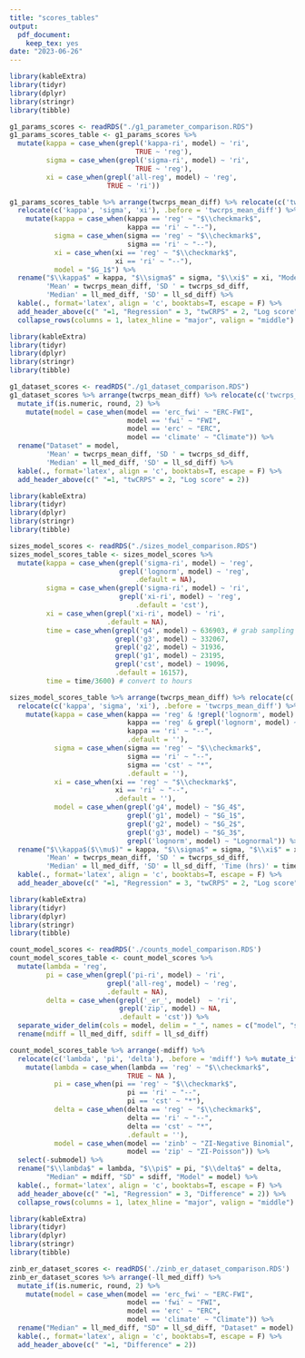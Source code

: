 ```yaml
---
title: "scores_tables"
output: 
  pdf_document: 
    keep_tex: yes
date: "2023-06-26"
---
```

```r
library(kableExtra)
library(tidyr)
library(dplyr)
library(stringr)
library(tibble)

g1_params_scores <- readRDS("./g1_parameter_comparison.RDS")
g1_params_scores_table <- g1_params_scores %>% 
  mutate(kappa = case_when(grepl('kappa-ri', model) ~ 'ri',
                               TRUE ~ 'reg'),
         sigma = case_when(grepl('sigma-ri', model) ~ 'ri',
                               TRUE ~ 'reg'),
         xi = case_when(grepl('all-reg', model) ~ 'reg',
                        TRUE ~ 'ri'))

g1_params_scores_table %>% arrange(twcrps_mean_diff) %>% relocate(c('twcrps_mean_diff', 'twcrps_sd_diff'), .before = 'll_med_diff') %>% 
  relocate(c('kappa', 'sigma', 'xi'), .before = 'twcrps_mean_diff') %>% mutate_if(is.numeric, round, 2) %>% 
    mutate(kappa = case_when(kappa == 'reg' ~ "$\\checkmark$", 
                             kappa == 'ri' ~ "--"),
           sigma = case_when(sigma == 'reg' ~ "$\\checkmark$",
                             sigma == 'ri' ~ "--"),
           xi = case_when(xi == 'reg' ~ "$\\checkmark$",
                          xi == 'ri' ~ "--"),
           model = "$G_1$") %>% 
  rename("$\\kappa$" = kappa, "$\\sigma$" = sigma, "$\\xi$" = xi, "Model" = model, 
         'Mean' = twcrps_mean_diff, 'SD ' = twcrps_sd_diff, 
         'Median' = ll_med_diff, 'SD' = ll_sd_diff) %>% 
  kable(., format='latex', align = 'c', booktabs=T, escape = F) %>% 
  add_header_above(c(" "=1, "Regression" = 3, "twCRPS" = 2, "Log score" = 2)) %>%
  collapse_rows(columns = 1, latex_hline = "major", valign = "middle")
```

```r
library(kableExtra)
library(tidyr)
library(dplyr)
library(stringr)
library(tibble)

g1_dataset_scores <- readRDS("./g1_dataset_comparison.RDS")
g1_dataset_scores %>% arrange(twcrps_mean_diff) %>% relocate(c('twcrps_mean_diff', 'twcrps_sd_diff'), .before = 'll_med_diff') %>% 
  mutate_if(is.numeric, round, 2) %>% 
    mutate(model = case_when(model == 'erc_fwi' ~ "ERC-FWI", 
                             model == 'fwi' ~ "FWI",
                             model == 'erc' ~ "ERC",
                             model == 'climate' ~ "Climate")) %>% 
  rename("Dataset" = model, 
         'Mean' = twcrps_mean_diff, 'SD ' = twcrps_sd_diff, 
         'Median' = ll_med_diff, 'SD' = ll_sd_diff) %>% 
  kable(., format='latex', align = 'c', booktabs=T, escape = F) %>% 
  add_header_above(c(" "=1, "twCRPS" = 2, "Log score" = 2))
```

```r
library(kableExtra)
library(tidyr)
library(dplyr)
library(stringr)
library(tibble)

sizes_model_scores <- readRDS("./sizes_model_comparison.RDS")
sizes_model_scores_table <- sizes_model_scores %>% 
  mutate(kappa = case_when(grepl('sigma-ri', model) ~ 'reg',
                           grepl('lognorm', model) ~ 'reg',
                               .default = NA),
         sigma = case_when(grepl('sigma-ri', model) ~ 'ri',
                           grepl('xi-ri', model) ~ 'reg',
                               .default = 'cst'),
         xi = case_when(grepl('xi-ri', model) ~ 'ri',
                        .default = NA),
         time = case_when(grepl('g4', model) ~ 636903, # grab sampling elapsed time from console output of each model
                          grepl('g3', model) ~ 332067,
                          grepl('g2', model) ~ 31936,
                          grepl('g1', model) ~ 23195,
                          grepl('cst', model) ~ 19096,
                          .default = 16157),
         time = time/3600) # convert to hours

sizes_model_scores_table %>% arrange(twcrps_mean_diff) %>% relocate(c('twcrps_mean_diff', 'twcrps_sd_diff'), .before = 'll_med_diff') %>% 
  relocate(c('kappa', 'sigma', 'xi'), .before = 'twcrps_mean_diff') %>% mutate_if(is.numeric, round, 2) %>% 
    mutate(kappa = case_when(kappa == 'reg' & !grepl('lognorm', model) ~ "$\\checkmark$", 
                             kappa == 'reg' & grepl('lognorm', model) ~ "($\\checkmark$)",
                             kappa == 'ri' ~ "--",
                             .default = ''),
           sigma = case_when(sigma == 'reg' ~ "$\\checkmark$",
                             sigma == 'ri' ~ "--",
                             sigma == 'cst' ~ "*",
                             .default = ''),
           xi = case_when(xi == 'reg' ~ "$\\checkmark$",
                          xi == 'ri' ~ "--",
                          .default = ''),
           model = case_when(grepl('g4', model) ~ "$G_4$",
                             grepl('g1', model) ~ "$G_1$",
                             grepl('g2', model) ~ "$G_2$",
                             grepl('g3', model) ~ "$G_3$",
                             grepl('lognorm', model) ~ "Lognormal")) %>% 
  rename("$\\kappa$($\\mu$)" = kappa, "$\\sigma$" = sigma, "$\\xi$" = xi, "Model" = model, 
         'Mean' = twcrps_mean_diff, 'SD ' = twcrps_sd_diff, 
         'Median' = ll_med_diff, 'SD' = ll_sd_diff, 'Time (hrs)' = time) %>% 
  kable(., format='latex', align = 'c', booktabs=T, escape = F) %>% 
  add_header_above(c(" "=1, "Regression" = 3, "twCRPS" = 2, "Log score" = 2, " "=1))
```


```r
library(kableExtra)
library(tidyr)
library(dplyr)
library(stringr)
library(tibble)

count_model_scores <- readRDS('./counts_model_comparison.RDS')
count_model_scores_table <- count_model_scores %>%
  mutate(lambda = 'reg',
         pi = case_when(grepl('pi-ri', model) ~ 'ri',
                        grepl('all-reg', model) ~ 'reg',
                        .default = NA),
         delta = case_when(grepl('_er_', model)  ~ 'ri',
                           grepl('zip', model) ~ NA,
                           .default = 'cst')) %>%
  separate_wider_delim(cols = model, delim = "_", names = c("model", "submodel"), too_many = "drop") %>%
  rename(mdiff = ll_med_diff, sdiff = ll_sd_diff)

count_model_scores_table %>% arrange(-mdiff) %>% 
  relocate(c('lambda', 'pi', 'delta'), .before = 'mdiff') %>% mutate_if(is.numeric, round, 2) %>% 
    mutate(lambda = case_when(lambda == 'reg' ~ "$\\checkmark$",
                             TRUE ~ NA ),
           pi = case_when(pi == 'reg' ~ "$\\checkmark$",
                             pi == 'ri' ~ "--",
                             pi == 'cst' ~ "*"),
           delta = case_when(delta == 'reg' ~ "$\\checkmark$",
                             delta == 'ri' ~ "--",
                             delta == 'cst' ~ "*",
                             .default = ''),
           model = case_when(model == 'zinb' ~ "ZI-Negative Binomial",
                             model == 'zip' ~ "ZI-Poisson")) %>% 
  select(-submodel) %>% 
  rename("$\\lambda$" = lambda, "$\\pi$" = pi, "$\\delta$" = delta,
         "Median" = mdiff, "SD" = sdiff, "Model" = model) %>%
  kable(., format='latex', align = 'c', booktabs=T, escape = F) %>% 
  add_header_above(c(" "=1, "Regression" = 3, "Difference" = 2)) %>%
  collapse_rows(columns = 1, latex_hline = "major", valign = "middle")
```

```r
library(kableExtra)
library(tidyr)
library(dplyr)
library(stringr)
library(tibble)

zinb_er_dataset_scores <- readRDS('./zinb_er_dataset_comparison.RDS')
zinb_er_dataset_scores %>% arrange(-ll_med_diff) %>% 
  mutate_if(is.numeric, round, 2) %>% 
    mutate(model = case_when(model == 'erc_fwi' ~ "ERC-FWI", 
                             model == 'fwi' ~ "FWI",
                             model == 'erc' ~ "ERC",
                             model == 'climate' ~ "Climate")) %>%
  rename("Median" = ll_med_diff, "SD" = ll_sd_diff, "Dataset" = model) %>%
  kable(., format='latex', align = 'c', booktabs=T, escape = F) %>% 
  add_header_above(c(" "=1, "Difference" = 2)) 
```

